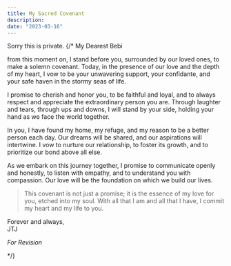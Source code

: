 ```yaml
---
title: My Sacred Covenant
description:
date: "2023-03-16"
---
```

Sorry this is private.
{/* My Dearest Bebi

from this moment on, I stand before you, surrounded by our loved ones, to make a solemn covenant. Today, in the presence of our love and the depth of my heart, I vow to be your unwavering support, your confidante, and your safe haven in the stormy seas of life.

I promise to cherish and honor you, to be faithful and loyal, and to always respect and appreciate the extraordinary person you are. Through laughter and tears, through ups and downs, I will stand by your side, holding your hand as we face the world together.

In you, I have found my home, my refuge, and my reason to be a better person each day. Our dreams will be shared, and our aspirations will intertwine. I vow to nurture our relationship, to foster its growth, and to prioritize our bond above all else.

As we embark on this journey together, I promise to communicate openly and honestly, to listen with empathy, and to understand you with compassion. Our love will be the foundation on which we build our lives. 

> This covenant is not just a promise; it is the essence of my love for you, etched into my soul. With all that I am and all that I have, I commit my heart and my life to you. 

Forever and always,\
JTJ

*For Revision*

*/}
